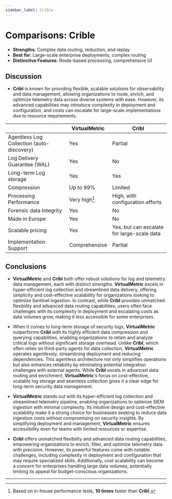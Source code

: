 ```yaml
---
sidebar_label: Crible
---
```


# Comparisons: Crible

- **Strengths**: Complex data routing, reduction, and replay
- **Best for**: Large-scale enterprise deployments, complex routing
- **Distinctive Features**: Route-based processing, comprehensive UI

## Discussion

- **Cribl** is known for providing flexible, scalable solutions for observability and data management, allowing organizations to route, enrich, and optimize telemetry data across diverse systems with ease. However, its advanced capabilities may introduce complexity in deployment and configuration, and costs can escalate for large-scale implementations due to resource requirements. 

||VirtualMetric|Cribl|
|---|---|---|
|Agentless Log Collection (auto-discovery)|Yes|Partial|
|Log Delivery Guarantee (WAL)|Yes|No|
|Long-term Log storage|Yes|Yes|
|Compression|Up to 99%|Limited|
|Processing Performance|Very high[^1]|High, with configuration efforts|
|Forensic data Integrity|Yes|No|
|Made in Europe|Yes|No|
|Scalable pricing|Yes|Yes, but can escalate for large-scale data|
|Implementation Support|Comprehensive|Partial|

## Conclusions

* **VirtualMetric** and **Cribl** both offer robust solutions for log and telemetry data management, each with distinct strengths. **VirtualMetric** excels in hyper-efficient log collection and streamlined data delivery, offering simplicity and cost-effective scalability for organizations looking to optimize Sentinel ingestion. In contrast, while **Cribl** provides unmatched flexibility and advanced data routing capabilities, users often face challenges with its complexity in deployment and escalating costs as data volumes grow, making it less accessible for some enterprises. 

* When it comes to long-term storage of security logs, **VirtualMetric** outperforms **Cribl** with its highly efficient data compression and querying capabilities, enabling organizations to retain and analyze critical logs without significant storage overhead. Unlike **Cribl**, which often relies on third-party agents for data collection, **VirtualMetric** operates agentlessly, streamlining deployment and reducing dependencies. This agentless architecture not only simplifies operations but also enhances reliability by eliminating potential integration challenges with external agents. While **Cribl** excels in advanced data routing and enrichment, **VirtualMetric**'s focus on cost-effective, scalable log storage and seamless collection gives it a clear edge for long-term security data management. 
 
* **VirtualMetric** stands out with its hyper-efficient log collection and streamlined telemetry pipeline, enabling organizations to optimize SIEM ingestion with minimal complexity. Its intuitive design and cost-effective scalability make it a strong choice for businesses seeking to reduce data ingestion costs without compromising on security insights. By simplifying deployment and management, **VirtualMetric** ensures accessibility even for teams with limited resources or expertise. 

* **Cribl** offers unmatched flexibility and advanced data routing capabilities, empowering organizations to enrich, filter, and optimize telemetry data with precision. However, its powerful features come with notable challenges, including complexity in deployment and configuration that may require specialized skills. Additionally, cost scalability can become a concern for enterprises handling large data volumes, potentially limiting its appeal for budget-conscious organizations. 

---

[^1]: Based on in-house performance tests, **10 times** faster than **Cribl**.
